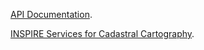 [API Documentation](https://www.catastro.hacienda.gob.es/webinspire/documentos/inspire-WMS.pdf).

[INSPIRE Services for Cadastral Cartography](https://www.catastro.hacienda.gob.es/webinspire/index.html).
